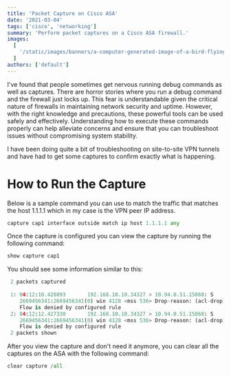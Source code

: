 ```yaml
---
title: 'Packet Capture on Cisco ASA'
date: '2021-03-04'
tags: ['cisco', 'networking']
summary: 'Perform packet captures on a Cisco ASA firewall.'
images:
  [
    '/static/images/banners/a-computer-generated-image-of-a-bird-flying-through-the-air__googledeepmind__BnoejHGAvfE.jpg',
  ]
authors: ['default']
---
```

I've found that people sometimes get nervous running debug commands as well as captures. There are horror stories where you run a debug command and the firewall just locks up. This fear is understandable given the critical nature of firewalls in maintaining network security and uptime. However, with the right knowledge and precautions, these powerful tools can be used safely and effectively. Understanding how to execute these commands properly can help alleviate concerns and ensure that you can troubleshoot issues without compromising system stability.

I have been doing quite a bit of troubleshooting on site-to-site VPN tunnels and have had to get some captures to confirm exactly what is happening.

# How to Run the Capture
Below is a sample command you can use to match the traffic that matches the host 1.1.1.1 which in my case is the VPN peer IP address.

```python
capture cap1 interface outside match ip host 1.1.1.1 any
```

Once the capture is configured you can view the capture by running the following command:

```python
show capture cap1
```

You should see some information similar to this:

```python
 2 packets captured
 
 1: 04:12:10.428093       192.168.10.10.34327 > 10.94.0.51.15868: S
    2669456341:2669456341(0) win 4128 <mss 536> Drop-reason: (acl-drop)
    Flow is denied by configured rule
 2: 04:12:12.427330       192.168.10.10.34327 > 10.94.0.51.15868: S
    2669456341:2669456341(0) win 4128 <mss 536> Drop-reason: (acl-drop)
    Flow is denied by configured rule
 2 packets shown
```

After you view the capture and don't need it anymore, you can clear all the captures on the ASA with the following command:

```python
clear capture /all
```